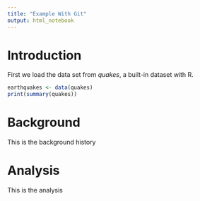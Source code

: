 ```yaml
---
title: "Example With Git"
output: html_notebook
---
```


# Introduction

First we load the data set from *quakes*, a built-in dataset with R. 

```r
earthquakes <- data(quakes)
print(summary(quakes))
```

# Background
This is the background history

# Analysis
This is the analysis



